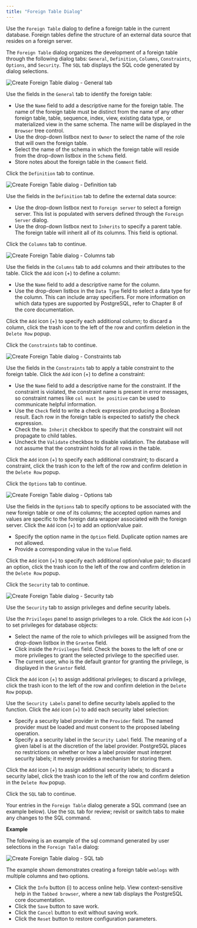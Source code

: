 ```yaml
---
title: "Foreign Table Dialog"
---
```


<div id="foreign_table_dialog" class="registered_link"></div>

Use the `Foreign Table` dialog to define a foreign table in the current database. Foreign tables define the structure of an external data source that resides on a foreign server.

The `Foreign Table` dialog organizes the development of a foreign table through the following dialog tabs: `General`, `Definition`, `Columns`, `Constraints`, `Options`, and `Security`. The `SQL` tab displays the SQL code generated by dialog selections.

![Create Foreign Table dialog - General tab](../../images/foreign_table_general.png)

Use the fields in the `General` tab to identify the foreign table:

-   Use the `Name` field to add a descriptive name for the foreign table. The name of the foreign table must be distinct from the name of any other foreign table, table, sequence, index, view, existing data type, or materialized view in the same schema. The name will be displayed in the `Browser` tree control.
-   Use the drop-down listbox next to `Owner` to select the name of the role that will own the foreign table.
-   Select the name of the schema in which the foreign table will reside from the drop-down listbox in the `Schema` field.
-   Store notes about the foreign table in the `Comment` field.

Click the `Definition` tab to continue.

![Create Foreign Table dialog - Definition tab](../../images/foreign_table_definition.png)

Use the fields in the `Definition` tab to define the external data source:

-   Use the drop-down listbox next to `Foreign server` to select a foreign server. This list is populated with servers defined through the `Foreign Server` dialog.
-   Use the drop-down listbox next to `Inherits` to specify a parent table. The foreign table will inherit all of its columns. This field is optional.

Click the `Columns` tab to continue.

![Create Foreign Table dialog - Columns tab](../../images/foreign_table_columns.png)

Use the fields in the `Columns` tab to add columns and their attributes to the table. Click the `Add` icon (+) to define a column:

-   Use the `Name` field to add a descriptive name for the column.
-   Use the drop-down listbox in the `Data Type` field to select a data type for the column. This can include array specifiers. For more information on which data types are supported by PostgreSQL, refer to Chapter 8 of the core documentation.

Click the `Add` icon (+) to specify each additional column; to discard a column, click the trash icon to the left of the row and confirm deletion in the `Delete Row` popup.

Click the `Constraints` tab to continue.

![Create Foreign Table dialog - Constraints tab](../../images/foreign_table_constraints.png)

Use the fields in the `Constraints` tab to apply a table constraint to the foreign table. Click the `Add` icon (+) to define a constraint:

-   Use the `Name` field to add a descriptive name for the constraint. If the constraint is violated, the constraint name is present in error messages, so constraint names like `col must be positive` can be used to communicate helpful information.
-   Use the `Check` field to write a check expression producing a Boolean result. Each row in the foreign table is expected to satisfy the check expression.
-   Check the `No Inherit` checkbox to specify that the constraint will not propagate to child tables.
-   Uncheck the `Validate` checkbox to disable validation. The database will not assume that the constraint holds for all rows in the table.

Click the `Add` icon (+) to specify each additional constraint; to discard a constraint, click the trash icon to the left of the row and confirm deletion in the `Delete Row` popup.

Click the `Options` tab to continue.

![Create Foreign Table dialog - Options tab](../../images/foreign_table_options.png)

Use the fields in the `Options` tab to specify options to be associated with the new foreign table or one of its columns; the accepted option names and values are specific to the foreign data wrapper associated with the foreign server. Click the `Add` icon (+) to add an option/value pair.

-   Specify the option name in the `Option` field. Duplicate option names are not allowed.
-   Provide a corresponding value in the `Value` field.

Click the `Add` icon (+) to specify each additional option/value pair; to discard an option, click the trash icon to the left of the row and confirm deletion in the `Delete Row` popup.

Click the `Security` tab to continue.

![Create Foreign Table dialog - Security tab](../../images/foreign_table_security.png)

Use the `Security` tab to assign privileges and define security labels.

Use the `Privileges` panel to assign privileges to a role. Click the `Add` icon (+) to set privileges for database objects:

-   Select the name of the role to which privileges will be assigned from the drop-down listbox in the `Grantee` field.
-   Click inside the `Privileges` field. Check the boxes to the left of one or more privileges to grant the selected privilege to the specified user.
-   The current user, who is the default grantor for granting the privilege, is displayed in the `Grantor` field.

Click the `Add` icon (+) to assign additional privileges; to discard a privilege, click the trash icon to the left of the row and confirm deletion in the `Delete Row` popup.

Use the `Security Labels` panel to define security labels applied to the function. Click the `Add` icon (+) to add each security label selection:

-   Specify a security label provider in the `Provider` field. The named provider must be loaded and must consent to the proposed labeling operation.
-   Specify a a security label in the `Security Label` field. The meaning of a given label is at the discretion of the label provider. PostgreSQL places no restrictions on whether or how a label provider must interpret security labels; it merely provides a mechanism for storing them.

Click the `Add` icon (+) to assign additional security labels; to discard a security label, click the trash icon to the left of the row and confirm deletion in the `Delete Row` popup.

Click the `SQL` tab to continue.

Your entries in the `Foreign Table` dialog generate a SQL command (see an example below). Use the `SQL` tab for review; revisit or switch tabs to make any changes to the SQL command.

**Example**

The following is an example of the sql command generated by user selections in the `Foreign Table` dialog:

![Create Foreign Table dialog - SQL tab](../../images/foreign_table_sql.png)

The example shown demonstrates creating a foreign table `weblogs` with multiple columns and two options.

-   Click the `Info` button (i) to access online help. View context-sensitive help in the `Tabbed browser`, where a new tab displays the PostgreSQL core documentation.
-   Click the `Save` button to save work.
-   Click the `Cancel` button to exit without saving work.
-   Click the `Reset` button to restore configuration parameters.
